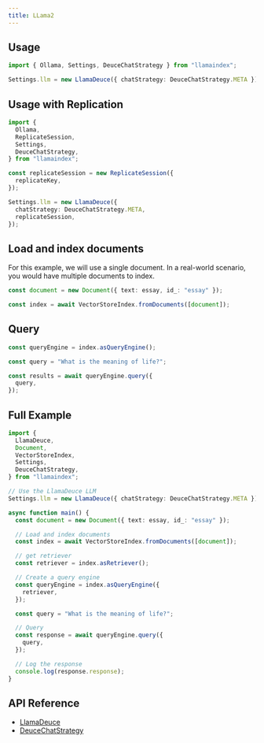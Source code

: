 ```yaml
---
title: LLama2
---
```


## Usage

```ts
import { Ollama, Settings, DeuceChatStrategy } from "llamaindex";

Settings.llm = new LlamaDeuce({ chatStrategy: DeuceChatStrategy.META });
```

## Usage with Replication

```ts
import {
  Ollama,
  ReplicateSession,
  Settings,
  DeuceChatStrategy,
} from "llamaindex";

const replicateSession = new ReplicateSession({
  replicateKey,
});

Settings.llm = new LlamaDeuce({
  chatStrategy: DeuceChatStrategy.META,
  replicateSession,
});
```

## Load and index documents

For this example, we will use a single document. In a real-world scenario, you would have multiple documents to index.

```ts
const document = new Document({ text: essay, id_: "essay" });

const index = await VectorStoreIndex.fromDocuments([document]);
```

## Query

```ts
const queryEngine = index.asQueryEngine();

const query = "What is the meaning of life?";

const results = await queryEngine.query({
  query,
});
```

## Full Example

```ts
import {
  LlamaDeuce,
  Document,
  VectorStoreIndex,
  Settings,
  DeuceChatStrategy,
} from "llamaindex";

// Use the LlamaDeuce LLM
Settings.llm = new LlamaDeuce({ chatStrategy: DeuceChatStrategy.META });

async function main() {
  const document = new Document({ text: essay, id_: "essay" });

  // Load and index documents
  const index = await VectorStoreIndex.fromDocuments([document]);

  // get retriever
  const retriever = index.asRetriever();

  // Create a query engine
  const queryEngine = index.asQueryEngine({
    retriever,
  });

  const query = "What is the meaning of life?";

  // Query
  const response = await queryEngine.query({
    query,
  });

  // Log the response
  console.log(response.response);
}
```

## API Reference

- [LlamaDeuce](/docs/api/variables/LlamaDeuce)
- [DeuceChatStrategy](/docs/api/variables/DeuceChatStrategy)
